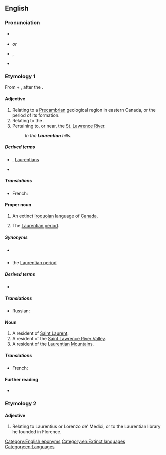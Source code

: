 ==English==
{{wikipedia}}

===Pronunciation===
* {{a|Canada}} {{IPA|/ləˈɹenʃən/|lang=en}}
* {{a|UK}} {{IPA|/lɒˈɹɛnʃən/|lang=en}} ''or'' {{IPA|/lɒˈɹɛnʃi.ən/|lang=en}}
* {{a|US}} {{enPR|lä-rĕnʹshən}}, {{IPA|/lɑˈɹɛnʃən/|lang=en}}
* {{homophones|lang=en|Laurencian|Lawrentian}}

===Etymology 1===
From {{etyl|la|en}} {{m|la|Laurentius||Laurence}} + {{m|en|-ian}}, after the {{m|en|St. Lawrence River}}.

====Adjective====
{{en-adj|-}}

# Relating to a [[Precambrian]] geological region in eastern Canada, or the period of its formation.
# Relating to the {{w|Laurentian Mountains}}.
# Pertaining to, or near, the [[w:Saint Lawrence River|St. Lawrence River]].
#: ''In the '''Laurentian''' hills.''

=====Derived terms=====
* {{w|Laurentian Mountains}}, [[Laurentians]]
* {{l|en|Laurentian Shield}}

=====Translations=====
{{checktrans-top}}
* French: {{t+|fr|laurentien}}
{{trans-mid}}
{{trans-bottom}}

====Proper noun====
{{en-proper noun}}

# An extinct [[Iroquoian]] language of [[Canada]].
# {{lb|en|geology}} The [[Laurentian period]].

=====Synonyms=====
* {{sense|language}} {{l|en|St. Lawrence Iroquoian}}
* {{sense|geology}} the [[Laurentian period]]

=====Derived terms=====
* {{l|en|Laurentian period}}<!--the lower of the two divisions of the [[Archaean]] age. Synonym: the [[Laurentian]]-->

=====Translations=====
{{trans-top|Iroquoian language}}
* Russian: {{t|ru|лаврентийский|tr=}}
{{trans-mid}}
{{trans-bottom}}

{{trans-top|Laurentian period}}
{{trans-mid}}
{{trans-bottom}}

====Noun====
{{en-noun}}

# A resident of [[Saint Laurent]].
# A resident of the [[Saint Lawrence River Valley]].
# A resident of the [[Laurentian Mountains]].

=====Translations=====
{{trans-top}}
* French: {{t+|fr|Laurentien}}
{{trans-mid}}
{{trans-bottom}}

====Further reading====
* {{ethnologue|code=lre}}

===Etymology 2===

====Adjective====
{{en-adj|-}}

# Relating to Laurentius or Lorenzo de' Medici, or to the Laurentian library he founded in Florence.

[[Category:English eponyms]]
[[Category:en:Extinct languages]]
[[Category:en:Languages]]